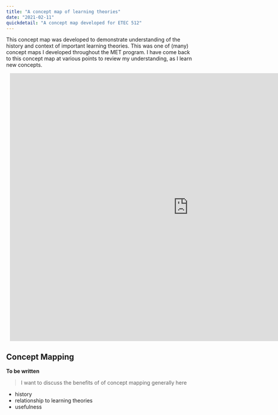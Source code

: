 ```yaml
---
title: "A concept map of learning theories"
date: "2021-02-11"
quickdetail: "A concept map developed for ETEC 512"
---
```


This concept map was developed to demonstrate understanding of the history and context of important learning theories. This was one of (many) concept maps I developed throughout the MET program. I have come back to this concept map at various points to review my understanding, as I learn new concepts. 

<div style="width: 960px; height: 720px; margin: 10px; position: relative;">
    <iframe allowfullscreen 
    frameborder="0" 
    style="width:960px; height:720px" 
    src="https://lucid.app/documents/embeddedchart/5cbf4c24-0cac-4c11-acba-bb4c5a0baa9e" id="Q.OpdackJDJZ">
    </iframe>
    </div>

## Concept Mapping 
**To be written**
> I want to discuss the benefits of of concept mapping generally here
- history
- relationship to learning theories
- usefulness 
